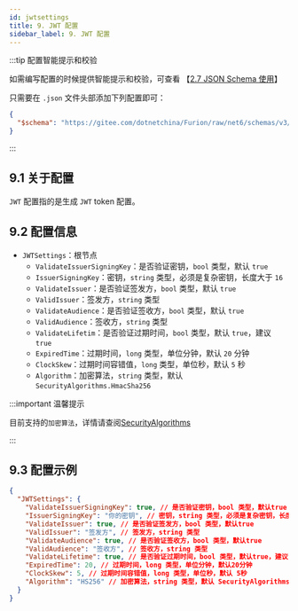 ```yaml
---
id: jwtsettings
title: 9. JWT 配置
sidebar_label: 9. JWT 配置
---
```


:::tip 配置智能提示和校验

如需编写配置的时候提供智能提示和校验，可查看 【[2.7 JSON Schema 使用](../jsonschema)】

只需要在 `.json` 文件头部添加下列配置即可：

```json showLineNumbers {2}
{
  "$schema": "https://gitee.com/dotnetchina/Furion/raw/net6/schemas/v3/furion-schema.json"
}
```

:::

## 9.1 关于配置

`JWT` 配置指的是生成 `JWT` token 配置。

## 9.2 配置信息

- `JWTSettings`：根节点
  - `ValidateIssuerSigningKey`：是否验证密钥，`bool` 类型，默认 `true`
  - `IssuerSigningKey`：密钥，`string` 类型，必须是复杂密钥，长度大于 `16`
  - `ValidateIssuer`：是否验证签发方，`bool` 类型，默认 `true`
  - `ValidIssuer`：签发方，`string` 类型
  - `ValidateAudience`：是否验证签收方，`bool` 类型，默认 `true`
  - `ValidAudience`：签收方，`string` 类型
  - `ValidateLifetim`：是否验证过期时间，`bool` 类型，默认 `true`，建议 `true`
  - `ExpiredTime`：过期时间，`long` 类型，单位分钟，默认 `20` 分钟
  - `ClockSkew`：过期时间容错值，`long` 类型，单位秒，默认 `5` 秒
  - `Algorithm`：加密算法，`string` 类型，默认 `SecurityAlgorithms.HmacSha256`

:::important 温馨提示

目前支持的`加密算法`，详情请查阅[SecurityAlgorithms](https://github.com/AzureAD/azure-activedirectory-identitymodel-extensions-for-dotnet/blob/dev/src/Microsoft.IdentityModel.Tokens/SecurityAlgorithms.cs)

:::

## 9.3 配置示例

```json showLineNumbers  {4,6,8}
{
  "JWTSettings": {
    "ValidateIssuerSigningKey": true, // 是否验证密钥，bool 类型，默认true
    "IssuerSigningKey": "你的密钥", // 密钥，string 类型，必须是复杂密钥，长度大于16
    "ValidateIssuer": true, // 是否验证签发方，bool 类型，默认true
    "ValidIssuer": "签发方", // 签发方，string 类型
    "ValidateAudience": true, // 是否验证签收方，bool 类型，默认true
    "ValidAudience": "签收方", // 签收方，string 类型
    "ValidateLifetime": true, // 是否验证过期时间，bool 类型，默认true，建议true
    "ExpiredTime": 20, // 过期时间，long 类型，单位分钟，默认20分钟
    "ClockSkew": 5, // 过期时间容错值，long 类型，单位秒，默认 5秒
    "Algorithm": "HS256" // 加密算法，string 类型，默认 SecurityAlgorithms.HmacSha256
  }
}
```

